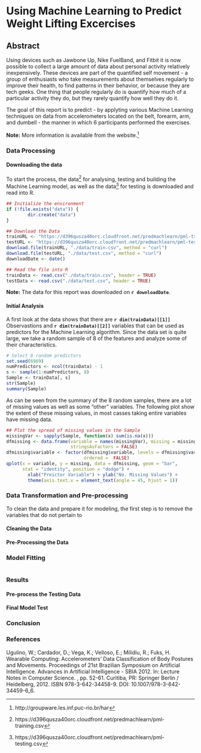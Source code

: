 Using Machine Learning to Predict Weight Lifting Excercises
=========================================================================
## Abstract
Using devices such as Jawbone Up, Nike FuelBand, and Fitbit it is now possible to collect a large amount of data about personal activity relatively inexpensively. These devices are part of the quantified self movement - a group of enthusiasts who take measurements about themselves regularly to improve their health, to find patterns in their behavior, or because they are tech geeks. One thing that people regularly do is quantify how much of a particular activity they do, but they rarely quantify how well they do it.

The goal of this report is to predict - by applyting various Machine Learning techniques on data from accelerometers  located on the belt, forearm, arm, and dumbell - the manner in which 6 participants performed the exercises.

__Note:__ More information is available from the website.[^website]

### Data Processing
#### Downloading the data
To start the process, the data[^training] for analysing, testing and building the Machine Learning model, as well as the data[^testing] for testing is downloaded and read into R.

```r
## Initialize the environment
if (!file.exists("data")) {
        dir.create("data")
}

## Download the Data
trainURL <- "https://d396qusza40orc.cloudfront.net/predmachlearn/pml-training.csv"
testURL <- "https://d396qusza40orc.cloudfront.net/predmachlearn/pml-testing.csv"
download.file(trainURL, "./data/train.csv", method = "curl")
download.file(testURL, "./data/test.csv", method = "curl")
downloadDate <- date()

## Read the file into R
trainData <- read.csv("./data/train.csv", header = TRUE)
testData <- read.csv("./data/test.csv", header = TRUE)

```

__Note:__ The data for this report was downloaded on __`r downloadDate`__.

#### Initial Analysis
A first look at the data shows that there are __`r dim(trainData)[[1]]`__ Observastions and __`r dim(trainData)[[2]]`__ variables that can be used as predictors for the Machine Learning algorithm. Since the data set is quite large, we take a random sample of 8 of the features and analyze some of their characteristics.

```r
# Select 8 random predictors
set.seed(6969)
numPredictors <- ncol(trainData) - 1
s <- sample(1:numPredictors, 8)
Sample <- trainData[, s]
str(Sample)
summary(Sample)

```
As can be seen from the summary of the 8 random samples, there are a lot of missing values as well as some "other" variables. The following plot show the extent of these missing values, in most casses taking entire variables have missing data.

```r
## Plot the spread of missing values in the Sample
missingVar <- sapply(Sample, function(x) sum(is.na(x)))
dfmissing <- data.frame(variable = names(missingVar), missing = missingVar,
                        stringsAsFactors = FALSE)
dfmissing$variable <- factor(dfmissing$variable, levels = dfmissing$variable,
                             ordered =  FALSE)
qplot(x = variable, y = missing, data = dfmissing, geom = "bar", 
      stat = "identity", position = "dodge") +  
        xlab("Preictor Variable") + ylab("No. Missing Values") + 
        theme(axis.text.x = element_text(angle = 45, hjust = 1))

```

### Data Transformation and Pre-processing
To clean the data and prepare it for modeling, the first step is to remove the variables that do not pertain to 

#### Cleaning the Data

#### Pre-Processing the Data

### Model Fitting

```r

```


### Results
#### Pre-process the Testing Data

#### Final Model Test

### Conclusion

### References
Ugulino, W.; Cardador, D.; Vega, K.; Velloso, E.; Milidiu, R.; Fuks, H. Wearable Computing: Accelerometers' Data Classification of Body Postures and Movements. Proceedings of 21st Brazilian Symposium on Artificial Intelligence. Advances in Artificial Intelligence - SBIA 2012. In: Lecture Notes in Computer Science. , pp. 52-61. Curitiba, PR: Springer Berlin / Heidelberg, 2012. ISBN 978-3-642-34458-9. DOI: 10.1007/978-3-642-34459-6_6.

[^website]: http://groupware.les.inf.puc-rio.br/har
[^training]: https://d396qusza40orc.cloudfront.net/predmachlearn/pml-training.csv
[^testing]: https://d396qusza40orc.cloudfront.net/predmachlearn/pml-testing.csv